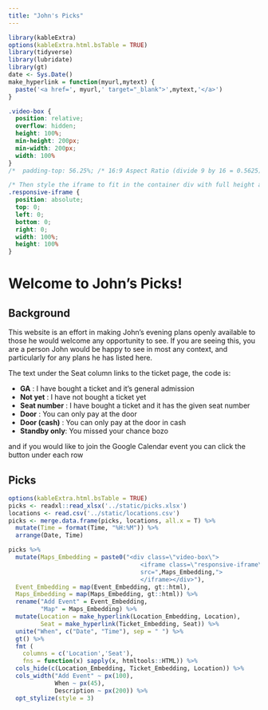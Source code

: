 ```yaml
---
title: "John's Picks"
---
```


```r
library(kableExtra)
options(kableExtra.html.bsTable = TRUE)
library(tidyverse)
library(lubridate)
library(gt)
date <- Sys.Date()
make_hyperlink = function(myurl,mytext) {
  paste('<a href=', myurl,' target="_blank">',mytext,'</a>')
}
```

```css
.video-box {
  position: relative;
  overflow: hidden;
  height: 100%;
  min-height: 200px;
  min-width: 200px;
  width: 100%
}
/*  padding-top: 56.25%; /* 16:9 Aspect Ratio (divide 9 by 16 = 0.5625) */

/* Then style the iframe to fit in the container div with full height and width */
.responsive-iframe {
  position: absolute;
  top: 0;
  left: 0;
  bottom: 0;
  right: 0;
  width: 100%;
  height: 100%
}
```

# Welcome to John's Picks!

## Background

This website is an effort in making John's evening plans openly available to those he would welcome any opportunity to see. If you are seeing this, you are a person John would be happy to see in most any context, and particularly for any plans he has listed here.

The text under the Seat column links to the ticket page, the code is:

- **GA** : I have bought a ticket and it's general admission
- **Not yet** : I have not bought a ticket yet
- **Seat number** : I have bought a ticket and it has the given seat number
- **Door** : You can only pay at the door 
- **Door (cash)** : You can only pay at the door in cash
- **Standby only**: You missed your chance bozo

and if you would like to join the Google Calendar event you can click the button under each row

## Picks

```r
options(kableExtra.html.bsTable = TRUE)
picks <- readxl::read_xlsx('../static/picks.xlsx')
locations <- read.csv('../static/locations.csv')
picks <- merge.data.frame(picks, locations, all.x = T) %>%
  mutate(Time = format(Time, "%H:%M")) %>%
  arrange(Date, Time)

picks %>%
  mutate(Maps_Embedding = paste0("<div class=\"video-box\">
                                     <iframe class=\"responsive-iframe\"
                                     src=",Maps_Embedding,">
                                     </iframe></div>"),
  Event_Embedding = map(Event_Embedding, gt::html),
  Maps_Embedding = map(Maps_Embedding, gt::html)) %>%
  rename("Add Event" = Event_Embedding,
         "Map" = Maps_Embedding) %>%
  mutate(Location = make_hyperlink(Location_Embedding, Location),
         Seat = make_hyperlink(Ticket_Embedding, Seat)) %>%
  unite("When", c("Date", "Time"), sep = " ") %>%
  gt() %>%
  fmt (
    columns = c('Location','Seat'),
    fns = function(x) sapply(x, htmltools::HTML)) %>%
  cols_hide(c(Location_Embedding, Ticket_Embedding, Location)) %>%
  cols_width("Add Event" ~ px(100),
             When ~ px(45),
             Description ~ px(200)) %>%
  opt_stylize(style = 3)

```
